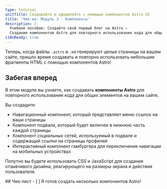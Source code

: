 ```yaml
---
type: tutorial
unitTitle: Создавайте и оформляйте с помощью компонентов Astro UI
title: 'Чек-ин: Модуль 3 - Компоненты'
description: |-
  Учебное пособие: Создайте свой первый блог на Astro —
  Создание компонентов Astro для повторного использования кода для общих элементов на вашем сайте
i18nReady: true
---
```

 
Теперь, когда файлы `.astro` и `.md` генерируют целые страницы на вашем сайте, пришло время создавать и повторно использовать небольшие фрагменты HTML с помощью компонентов Astro!

## Забегая вперед

В этом модуле вы узнаете, как создавать **компоненты Astro** для повторного использования кода для общих элементов на вашем сайте.  

Вы создадите:
- Навигационный компонент, который представляет меню ссылок на ваши страницы 
- Компонент подвала, который будет включен в нижнюю часть каждой страницы
- Компонент социальных сетей, используемый в подвале и содержащий ссылки на страницы профилей
- Интерактивный компонент гамбургера для переключения навигации на мобильных устройствах

Попутно вы будете использовать CSS и JavaScript для создания отзывчивого дизайна, реагирующего на размеры экрана и действия пользователя.

<Box icon="check-list">
## Чек-лист

<Checklist>
- [ ] Я готов создать несколько компонентов Astro!
</Checklist>
</Box>
